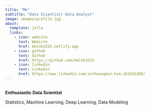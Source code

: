 ```yaml
---
title: "Me"
subtitle: "Data Scientist/ Data Analyst"
image: images/profile.jpg
about:
  template: jolla
  links:
    - icon: website
      text: Website
      href: kmink3225.netlify.app
    - icon: github
      text: Github
      href: https://github.com/kmink3225
    - icon: linkedin
      text: Linkedin
      href: https://www.linkedin.com/in/kwangmin-kim-a5241b200/
---
```


## 
**Enthusiastic Data Scientist**

Statistics, Machine Learning, Deep Learning, Data Modeling
